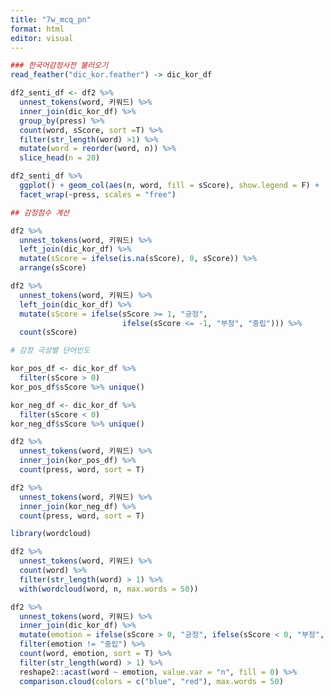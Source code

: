 ```yaml
---
title: "7w_mcq_pn"
format: html
editor: visual
---
```


```r
### 한국어감정사전 불러오기 
read_feather("dic_kor.feather") -> dic_kor_df
```

```r
df2_senti_df <- df2 %>% 
  unnest_tokens(word, 키워드) %>% 
  inner_join(dic_kor_df) %>% 
  group_by(press) %>% 
  count(word, sScore, sort =T) %>% 
  filter(str_length(word) >1) %>% 
  mutate(word = reorder(word, n)) %>% 
  slice_head(n = 20)
```

```r
df2_senti_df %>% 
  ggplot() + geom_col(aes(n, word, fill = sScore), show.legend = F) +
  facet_wrap(~press, scales = "free")

```

```r
## 감정점수 계산 

df2 %>% 
  unnest_tokens(word, 키워드) %>% 
  left_join(dic_kor_df) %>% 
  mutate(sScore = ifelse(is.na(sScore), 0, sScore)) %>% 
  arrange(sScore)

```

```r


df2 %>% 
  unnest_tokens(word, 키워드) %>% 
  left_join(dic_kor_df) %>% 
  mutate(sScore = ifelse(sScore >= 1, "긍정",
                         ifelse(sScore <= -1, "부정", "중립"))) %>% 
  count(sScore)
```

```r
# 감정 극성별 단어빈도 

kor_pos_df <- dic_kor_df %>% 
  filter(sScore > 0)
kor_pos_df$sScore %>% unique()

kor_neg_df <- dic_kor_df %>% 
  filter(sScore < 0)
kor_neg_df$sScore %>% unique()
```

```r
df2 %>% 
  unnest_tokens(word, 키워드) %>% 
  inner_join(kor_pos_df) %>% 
  count(press, word, sort = T)
```

```r
df2 %>% 
  unnest_tokens(word, 키워드) %>% 
  inner_join(kor_neg_df) %>% 
  count(press, word, sort = T)
```

```r
library(wordcloud)

df2 %>% 
  unnest_tokens(word, 키워드) %>% 
  count(word) %>% 
  filter(str_length(word) > 1) %>% 
  with(wordcloud(word, n, max.words = 50))

```

```r
df2 %>% 
  unnest_tokens(word, 키워드) %>% 
  inner_join(dic_kor_df) %>% 
  mutate(emotion = ifelse(sScore > 0, "긍정", ifelse(sScore < 0, "부정", "중립"))) %>% 
  filter(emotion != "중립") %>% 
  count(word, emotion, sort = T) %>% 
  filter(str_length(word) > 1) %>% 
  reshape2::acast(word ~ emotion, value.var = "n", fill = 0) %>% 
  comparison.cloud(colors = c("blue", "red"), max.words = 50)
```
